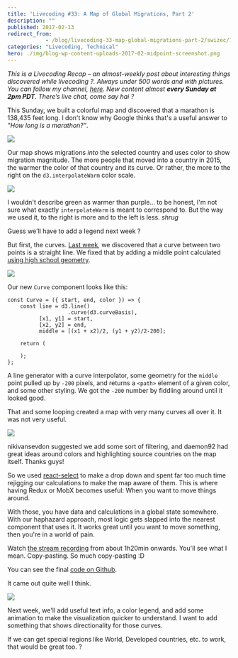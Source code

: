 ```yaml
---
title: 'Livecoding #33: A Map of Global Migrations, Part 2'
description: ""
published: 2017-02-13
redirect_from: 
            - /blog/livecoding-33-map-global-migrations-part-2/swizec/7436
categories: "Livecoding, Technical"
hero: ./img/blog-wp-content-uploads-2017-02-midpoint-screenshot.png
---
```

_This is a Livecoding Recap – an almost-weekly post about interesting things discovered while livecoding ?. Always under 500 words and with pictures. You can follow my channel, [here](https://liveedu.tv/swizec). New content almost **every Sunday at 2pm PDT**. There’s live chat, come say hai ?_





This Sunday, we built a colorful map and discovered that a marathon is 138,435 feet long. I don&#x27;t know why Google thinks that&#x27;s a useful answer to _&quot;How long is a marathon?”_.



![](./img/blog-wp-content-uploads-2017-02-map.gif)



Our map shows migrations _into_ the selected country and uses color to show migration magnitude. The more people that moved into a country in 2015, the warmer the color of that country and its curve. Or rather, the more to the right on the `d3.interpolateWarm` color scale.



![](https://raw.githubusercontent.com/d3/d3-scale/master/img/warm.png)



I wouldn&#x27;t describe green as warmer than purple… to be honest, I&#x27;m not sure what exactly `interpolateWarm` is meant to correspond to. But the way we used it, to the right is more and to the left is less. _shrug_



Guess we&#x27;ll have to add a legend next week ?



But first, the curves. [Last week](https://swizec.com/blog/livecoding-32-map-global-migrations/swizec/7415), we discovered that a curve between two points is a straight line. We fixed that by adding a middle point calculated [using high school geometry](http://www.virtualnerd.com/algebra-1/radical-expressions-equations/distance-midpoint-formulas/midpoint-formula/midpoint-between-coordinates).



![](./img/blog-wp-content-uploads-2017-02-midpoint-screenshot.png)



Our new `Curve` component looks like this:



```
const Curve = ({ start, end, color }) => {
    const line = d3.line()
                   .curve(d3.curveBasis),
          [x1, y1] = start,
          [x2, y2] = end,
          middle = [(x1 + x2)/2, (y1 + y2)/2-200];

    return (
        
    );
};
```



A line generator with a curve interpolator, some geometry for the `middle` point pulled up by `-200` pixels, and returns a `<path>` element of a given color, and some other styling. We got the `-200` number by fiddling around until it looked good.



That and some looping created a map with very many curves all over it. It was not very useful.



![](./img/blog-wp-content-uploads-2017-02-map-with-all-curves.png)



nikivansevdon suggested we add some sort of filtering, and daemon92 had great ideas around colors and highlighting source countries on the map itself. Thanks guys!



So we used [react-select](https://github.com/JedWatson/react-select) to make a drop down and spent far too much time rejigging our calculations to make the map aware of them. This is where having Redux or MobX becomes useful: When you want to move things around.



With those, you have data and calculations in a global state somewhere. With our haphazard approach, most logic gets slapped into the nearest component that uses it. It works great until you want to move something, then you&#x27;re in a world of pain.



Watch [the stream recording](https://www.liveedu.tv/swizec/videos/Oxp87-a-map-of-global-migrations-in-react-d3-3) from about 1h20min onwards. You&#x27;ll see what I mean. Copy-pasting. So much copy-pasting :D



You can see the final [code on Github](https://github.com/Swizec/migrations-map/blob/10c93fb29117f7b0b84c30a2f598ec2efc72a957/src/Maps.js).



It came out quite well I think.



![](./img/blog-wp-content-uploads-2017-02-colourful-map.gif)



Next week, we&#x27;ll add useful text info, a color legend, and add some animation to make the visualization quicker to understand. I want to add something that shows directionality for those curves.



If we can get special regions like World, Developed countries, etc. to work, that would be great too. ?